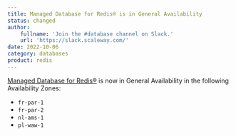```yaml
---
title: Managed Database for Redis® is in General Availability
status: changed
author:
    fullname: 'Join the #database channel on Slack.'
    url: 'https://slack.scaleway.com/'
date: 2022-10-06
category: databases
product: redis
---
```


[Managed Database for Redis®](/managed-databases/redis/how-to/create-a-database-for-redis/) is now in General Availability in the following Availability Zones:
* `fr-par-1`
* `fr-par-2`
* `nl-ams-1`
* `pl-waw-1`